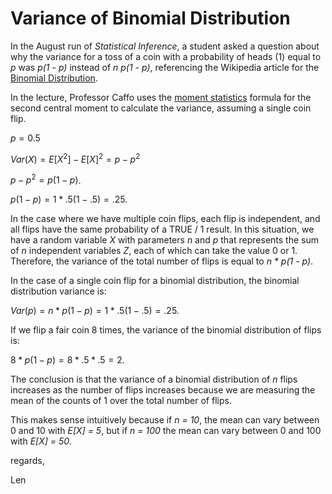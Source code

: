 # Variance of Binomial Distribution

In the August run of *Statistical Inference*, a student asked a question about why the variance for a toss of a coin with a probability of heads (1) equal to *p* was *p(1 - p)* instead of *n p(1 - p)*, referencing the Wikipedia article for the [Binomial Distribution](http://bit.ly/2vU528j).

In the lecture, Professor Caffo uses the [moment statistics](http://bit.ly/2iTE6zW) formula for the second central moment to calculate the variance, assuming a single coin flip.

$p = 0.5$

$Var(X) =E[X^2] - E[X]^2 = p - p^2$

$p - p^2 = p(1 - p)$.

$p(1 - p) = 1 * .5(1 - .5) = .25$.

In the case where we have multiple coin flips, each flip is independent, and all flips have the same probability of a TRUE / 1 result. In this situation, we have a random variable *X* with parameters *n* and *p* that represents the sum of *n* independent variables *Z*, each of which can take the value 0 or 1. Therefore, the variance of the total number of flips is equal to <i>n * p(1 - p)</i>.

In the case of a single coin flip for a binomial distribution, the binomial distribution variance is:

$Var(p) = n * p(1-p) = 1 * .5(1 - .5) = .25$.

If we flip a fair coin 8 times, the variance of the binomial distribution of flips is:

$8 * p(1 - p) = 8 * .5 * .5 = 2$.

The conclusion is that the variance of a binomial distribution of *n* flips increases as the number of flips increases because we are measuring the mean of the counts of 1 over the total number of flips.

This makes sense intuitively because if *n = 10*, the mean can vary between 0 and 10 with *E[X] = 5*, but if *n = 100* the mean can vary between 0 and 100 with *E[X] = 50*.

regards,

Len
